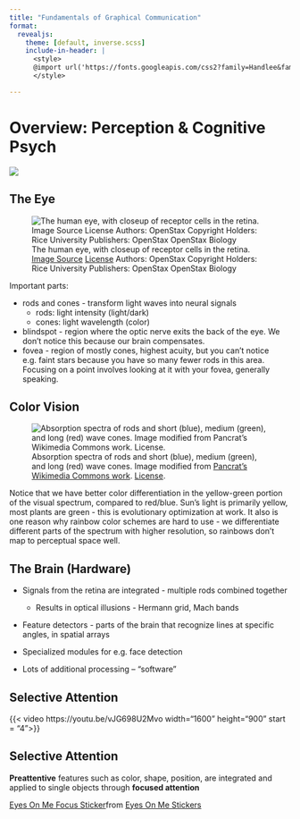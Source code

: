 ```yaml
---
title: "Fundamentals of Graphical Communication"
format: 
  revealjs:
    theme: [default, inverse.scss]
    include-in-header: |
      <style>
      @import url('https://fonts.googleapis.com/css2?family=Handlee&family=Montserrat:ital,wght@0,400;0,500;1,400;1,500&family=Roboto:ital,wght@0,500;1,500&display=swap');
      </style>

---
```


# Overview: Perception & Cognitive Psych

![](../fig/descartes-perception-timeline.svg)

## The Eye

![The human eye, with closeup of receptor cells in the retina. [[Image Source](https://commons.wikimedia.org/wiki/File:Figure_36_05_02.png) [License](https://creativecommons.org/licenses/by/4.0/deed.en) Authors: OpenStax Copyright Holders: Rice University Publishers: OpenStax OpenStax Biology]{.fig-citation}](https://upload.wikimedia.org/wikipedia/commons/9/9e/Figure_36_05_02.png){#fig-retina-diagram}

::: notes

Important parts:

- rods and cones - transform light waves into neural signals
  - rods: light intensity (light/dark)
  - cones: light wavelength (color)
- blindspot - region where the optic nerve exits the back of the eye. We don't notice this because our brain compensates.
- fovea - region of mostly cones, highest acuity, but you can't notice e.g. faint stars because you have so many fewer rods in this area. Focusing on a point involves looking at it with your fovea, generally speaking.
:::

## Color Vision


![Absorption spectra of rods and short (blue), medium (green), and long (red) wave cones. [Image modified from [Pancrat's Wikimedia Commons work](https://commons.wikimedia.org/wiki/File:Spectre_absorption_des_cones.svg). [License](https://creativecommons.org/licenses/by-sa/3.0/deed.en).]{.fig-citation}](../fig/Absorption-Spectra-Retina.svg){#fig-color-range}

::: notes

Notice that we have better color differentiation in the yellow-green portion of the visual spectrum, compared to red/blue. Sun's light is primarily yellow, most plants are green - this is evolutionary optimization at work. It also is one reason why rainbow color schemes are hard to use - we differentiate different parts of the spectrum with higher resolution, so rainbows don't map to perceptual space well.
:::

## The Brain (Hardware)

- Signals from the retina are integrated - multiple rods combined together
  - Results in optical illusions - Hermann grid, Mach bands

- Feature detectors - parts of the brain that recognize lines at specific angles, in spatial arrays

- Specialized modules for e.g. face detection

- Lots of additional processing -- "software"

## Selective Attention

{{< video https://youtu.be/vJG698U2Mvo width="1600" height="900" start = "4">}}

## Selective Attention

[**Preattentive** features]{.cerulean .emph .large} such as color, shape, position, are integrated and applied to single objects through [**focused attention**]{.purple .emph .large}

<div class="tenor-gif-embed" data-postid="16119656" data-share-method="host" data-aspect-ratio="2.2069" data-width="100%"><a href="https://tenor.com/view/eyes-on-me-focus-pay-attention-look-at-me-pay-attention-to-me-gif-16119656">Eyes On Me Focus Sticker</a>from <a href="https://tenor.com/search/eyes+on+me-stickers">Eyes On Me Stickers</a></div> <script type="text/javascript" async src="https://tenor.com/embed.js"></script>